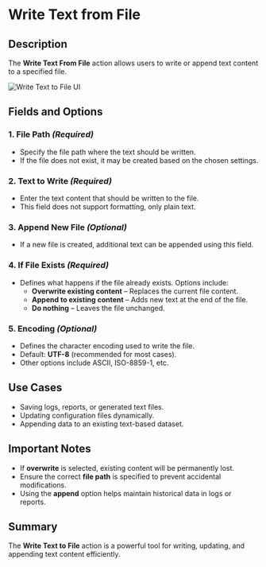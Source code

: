 # Write Text from File

## Description

The **Write Text From File** action allows users to write or append text content to a specified file.

![Write Text to File UI](../assets/file/write-text-from-file.png)

## Fields and Options  

### 1. **File Path** *(Required)* 

- Specify the file path where the text should be written.  
- If the file does not exist, it may be created based on the chosen settings.  

### 2. **Text to Write** *(Required)* 

- Enter the text content that should be written to the file.  
- This field does not support formatting, only plain text.  

### 3. **Append New File** *(Optional)* 

- If a new file is created, additional text can be appended using this field.  

### 4. **If File Exists** *(Required)* 

- Defines what happens if the file already exists. Options include:  
  - **Overwrite existing content** – Replaces the current file content.  
  - **Append to existing content** – Adds new text at the end of the file.  
  - **Do nothing** – Leaves the file unchanged.  

### 5. **Encoding** *(Optional)* 

- Defines the character encoding used to write the file.  
- Default: **UTF-8** (recommended for most cases).  
- Other options include ASCII, ISO-8859-1, etc.  

## Use Cases

- Saving logs, reports, or generated text files.  
- Updating configuration files dynamically.  
- Appending data to an existing text-based dataset.  

## Important Notes

- If **overwrite** is selected, existing content will be permanently lost.  
- Ensure the correct **file path** is specified to prevent accidental modifications.  
- Using the **append** option helps maintain historical data in logs or reports.  

## Summary

The **Write Text to File** action is a powerful tool for writing, updating, and appending text content efficiently.